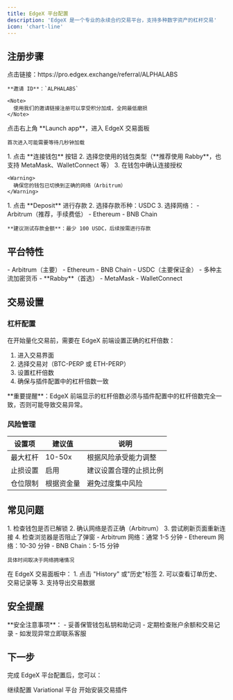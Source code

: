 ```yaml
---
title: EdgeX 平台配置
description: 'EdgeX 是一个专业的永续合约交易平台，支持多种数字资产的杠杆交易'
icon: 'chart-line'
---
```


## 注册步骤

<Steps>
  <Step title="访问注册链接">
    点击链接：https://pro.edgex.exchange/referral/ALPHALABS
    
    **邀请 ID**：`ALPHALABS`

    <Note>
      使用我们的邀请链接注册可以享受积分加成，全网最低磨损
    </Note>
  </Step>
  
  <Step title="进入交易面板">
    点击右上角 **Launch app**，进入 EdgeX 交易面板
    
    首次进入可能需要等待几秒钟加载
  </Step>
  
  <Step title="连接钱包">
    1. 点击 **连接钱包** 按钮
    2. 选择您使用的钱包类型（**推荐使用 Rabby**，也支持 MetaMask、WalletConnect 等）
    3. 在钱包中确认连接授权

    <Warning>
      确保您的钱包已切换到正确的网络（Arbitrum）
    </Warning>
  </Step>
  
  <Step title="存款">
    1. 点击 **Deposit** 进行存款
    2. 选择存款币种：USDC
    3. 选择网络：
       - Arbitrum（推荐，手续费低）
       - Ethereum
       - BNB Chain
    
    **建议测试存款金额**：最少 100 USDC，后续按需进行存款
  </Step>
</Steps>

## 平台特性

<CardGroup cols={3}>
  <Card title="支持网络" icon="network-wired">
    - Arbitrum（主要）
    - Ethereum
    - BNB Chain
  </Card>
  <Card title="支持资产" icon="coins">
    - USDC（主要保证金）
    - 多种主流加密货币
  </Card>
  <Card title="推荐钱包" icon="wallet">
    - **Rabby**（首选）
    - MetaMask
    - WalletConnect
  </Card>
</CardGroup>

## 交易设置

### 杠杆配置

在开始量化交易前，需要在 EdgeX 前端设置正确的杠杆倍数：

1. 进入交易界面
2. 选择交易对（BTC-PERP 或 ETH-PERP）
3. 设置杠杆倍数
4. 确保与插件配置中的杠杆倍数一致

<Warning>
**重要提醒**：EdgeX 前端显示的杠杆倍数必须与插件配置中的杠杆倍数完全一致，否则可能导致交易异常。
</Warning>

### 风险管理

| 设置项 | 建议值 | 说明 |
|--------|--------|------|
| 最大杠杆 | 10-50x | 根据风险承受能力调整 |
| 止损设置 | 启用 | 建议设置合理的止损比例 |
| 仓位限制 | 根据资金量 | 避免过度集中风险 |

## 常见问题

<AccordionGroup>
  <Accordion title="为什么连接钱包失败？">
    1. 检查钱包是否已解锁
    2. 确认网络是否正确（Arbitrum）
    3. 尝试刷新页面重新连接
    4. 检查浏览器是否阻止了弹窗
  </Accordion>
  
  <Accordion title="存款多久到账？">
    - Arbitrum 网络：通常 1-5 分钟
    - Ethereum 网络：10-30 分钟
    - BNB Chain：5-15 分钟
    
    具体时间取决于网络拥堵情况
  </Accordion>
  
  <Accordion title="如何查看交易历史？">
    在 EdgeX 交易面板中：
    1. 点击 "History" 或"历史"标签
    2. 可以查看订单历史、交易记录等
    3. 支持导出交易数据
  </Accordion>
</AccordionGroup>

## 安全提醒

<Warning>
**安全注意事项**：
- 妥善保管钱包私钥和助记词
- 定期检查账户余额和交易记录
- 如发现异常立即联系客服
</Warning>

## 下一步

完成 EdgeX 平台配置后，您可以：

<CardGroup cols={2}>
  <Card title="配置 Variational" icon="arrow-right" href="/platforms/variational-setup">
    继续配置 Variational 平台
  </Card>
  <Card title="安装插件" icon="download" href="/getting-started/installation">
    开始安装交易插件
  </Card>
</CardGroup>
